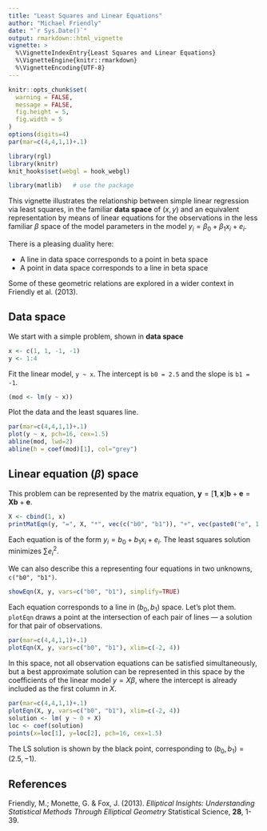```yaml
---
title: "Least Squares and Linear Equations"
author: "Michael Friendly"
date: "`r Sys.Date()`"
output: rmarkdown::html_vignette
vignette: >
  %\VignetteIndexEntry{Least Squares and Linear Equations}
  %\VignetteEngine{knitr::rmarkdown}
  %\VignetteEncoding{UTF-8}
---
```


```r
knitr::opts_chunk$set(
  warning = FALSE,
  message = FALSE,
  fig.height = 5,
  fig.width = 5
)
options(digits=4)
par(mar=c(4,4,1,1)+.1)
```
```r
library(rgl)
library(knitr)
knit_hooks$set(webgl = hook_webgl)
```

```r
library(matlib)   # use the package
```

This vignette illustrates the relationship between simple linear regression
via least squares, in the familiar **data space** of $(x, y)$
and an equivalent representation by means of linear equations for the observations
in the less familiar $\beta$ space of the model parameters in the model
$y_i = \beta_0 + \beta_1 x_i + e_i$.

There is a pleasing duality here:  

* A line in data space corresponds to a point in beta space
* A point in data space corresponds to a line in beta space

Some of these geometric relations are explored in a wider context in
Friendly et al. (2013).

## Data space
We start with a simple problem, shown in **data space**

```r
x <- c(1, 1, -1, -1)
y <- 1:4
```

Fit the linear model, `y ~ x`. The intercept is `b0 = 2.5` and the slope is `b1 = -1`.
```r
(mod <- lm(y ~ x))
```
Plot the data and the least squares line.
```r
par(mar=c(4,4,1,1)+.1)
plot(y ~ x, pch=16, cex=1.5)
abline(mod, lwd=2)
abline(h = coef(mod)[1], col="grey")
```

## Linear equation ($\beta$) space

This problem can be represented by the matrix equation,  $\mathbf{y} = [\mathbf{1}, \mathbf{x}] \mathbf{b} + \mathbf{e} = \mathbf{X} \mathbf{b} + \mathbf{e}$. 

```r
X <- cbind(1, x)
printMatEqn(y, "=", X, "*", vec(c("b0", "b1")), "+", vec(paste0("e", 1:4)))

```
Each equation is of the form $y_i = b_0 + b_1 x_i + e_i$. The least squares solution minimizes $\sum e_i^2$.

We can also describe this a representing four equations in two unknowns, `c("b0", "b1")`. 

```r
showEqn(X, y, vars=c("b0", "b1"), simplify=TRUE)
```

Each equation corresponds to a line in $(b_0, b_1)$ space. Let's plot them. `plotEqn` draws a point at the
intersection of each pair of lines --- a solution for that pair of observations.

```r
par(mar=c(4,4,1,1)+.1)
plotEqn(X, y, vars=c("b0", "b1"), xlim=c(-2, 4))
```

In this space, not all observation equations can be satisfied simultaneously, but a best approximate solution
can be represented in this space by the coefficients of the linear model $y = X \beta$, where the intercept is 
already included as the first column in $X$.

```r
par(mar=c(4,4,1,1)+.1)
plotEqn(X, y, vars=c("b0", "b1"), xlim=c(-2, 4))
solution <- lm( y ~ 0 + X)
loc <- coef(solution)
points(x=loc[1], y=loc[2], pch=16, cex=1.5)
```

The LS solution is shown by the black point, corresponding to $(b_0, b_1) = (2.5, -1)$.

## References

Friendly, M.; Monette, G. & Fox, J. (2013).
_Elliptical Insights: Understanding Statistical Methods Through Elliptical Geometry_
Statistical Science, **28**, 1-39.

